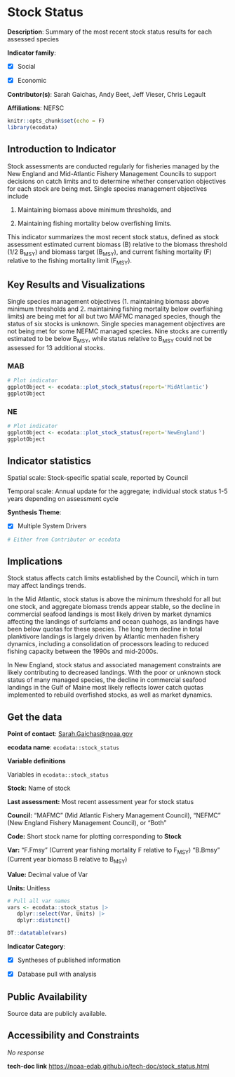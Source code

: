 # Stock Status {#stock_status}

**Description**: Summary of the most recent stock status results for each assessed species

**Indicator family**: 

- [X] Social
- [X] Economic


**Contributor(s)**: Sarah Gaichas, Andy Beet, Jeff Vieser, Chris Legault

**Affiliations**: NEFSC

```{r echo=FALSE}
knitr::opts_chunk$set(echo = F)
library(ecodata)
```
## Introduction to Indicator
Stock assessments are conducted regularly for fisheries managed by the New England and Mid-Atlantic Fishery Management Councils to support decisions on catch limits and to determine whether conservation objectives for each stock are being met. Single species management objectives include
1. Maintaining biomass above minimum thresholds, and 
2. Maintaining fishing mortality below overfishing limits. 

This indicator summarizes the most recent stock status, defined as stock assessment estimated current biomass (B) relative to the biomass threshold (1/2 B<sub>MSY</sub>) and biomass target (B<sub>MSY</sub>), and current fishing mortality (F) relative to the fishing mortality limit (F<sub>MSY</sub>).

## Key Results and Visualizations
Single species management objectives (1. maintaining biomass above minimum thresholds and 2. maintaining fishing mortality below overfishing limits) are being met for all but two MAFMC managed species, though the status of six stocks is unknown. Single species management objectives are not being met for some NEFMC managed species.  Nine stocks are currently estimated to be below B<sub>MSY</sub>, while status relative to B<sub>MSY</sub> could not be assessed for 13 additional stocks.

### MAB

```{r plot_stock_statusMAB}
# Plot indicator
ggplotObject <- ecodata::plot_stock_status(report='MidAtlantic')
ggplotObject
```

### NE

```{r plot_stock_statusNE}
# Plot indicator
ggplotObject <- ecodata::plot_stock_status(report='NewEngland')
ggplotObject
```


## Indicator statistics 
Spatial scale: Stock-specific spatial scale, reported by Council

Temporal scale: Annual update for the aggregate; individual stock status 1-5 years depending on assessment cycle

**Synthesis Theme**:

- [X] Multiple System Drivers


```{r autostats_stock_status}
# Either from Contributor or ecodata
```

## Implications
Stock status affects catch limits established by the Council, which in turn may affect landings trends. 

In the Mid Atlantic, stock status is above the minimum threshold for all but one stock, and aggregate biomass trends appear stable, so the decline in commercial seafood landings is most likely driven by market dynamics affecting the landings of surfclams and ocean quahogs, as landings have been below quotas for these species. The long term decline in total planktivore landings is largely driven by Atlantic menhaden fishery dynamics, including a consolidation of processors leading to reduced fishing capacity between the 1990s and mid-2000s.

In New England, stock status and associated management constraints are likely contributing to decreased landings. With the poor or unknown stock status of many managed species, the decline in commercial seafood landings in the Gulf of Maine most likely reflects lower catch quotas implemented to rebuild overfished stocks, as well as market dynamics.

## Get the data

**Point of contact**: [Sarah.Gaichas@noaa.gov](mailto:Sarah.Gaichas@noaa.gov){.email}

**ecodata name**: `ecodata::stock_status`

**Variable definitions**

Variables in `ecodata::stock_status`  
**Stock:**  Name of stock   
**Last assessment:** Most recent assessment year for stock status 
 
**Council:** "MAFMC" (Mid Atlantic Fishery Management Council), "NEFMC" (New England Fishery Management Council), or "Both" 
 
**Code:**  Short stock name for plotting corresponding to **Stock** 
       
**Var:**  "F.Fmsy" (Current year fishing mortality F relative to F<sub>MSY</sub>) "B.Bmsy" (Current year biomass B relative to B<sub>MSY</sub>) 
       **Value:** Decimal value of Var  
**Units:** Unitless

```{r vars_stock_status}
# Pull all var names
vars <- ecodata::stock_status |>
   dplyr::select(Var, Units) |>
   dplyr::distinct()

DT::datatable(vars)
```
**Indicator Category**:

- [X] Syntheses of published information
- [X] Database pull with analysis


## Public Availability

Source data are publicly available.

## Accessibility and Constraints

_No response_

**tech-doc link**
<https://noaa-edab.github.io/tech-doc/stock_status.html>

